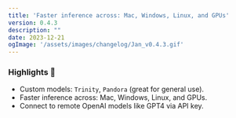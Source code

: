 ```yaml
---
title: 'Faster inference across: Mac, Windows, Linux, and GPUs'
version: 0.4.3
description: ""
date: 2023-12-21
ogImage: '/assets/images/changelog/Jan_v0.4.3.gif'
---
```



<ChangelogHeader/>

### Highlights 🎉

- Custom models: `Trinity`, `Pandora` (great for general use).
- Faster inference across: Mac, Windows, Linux, and GPUs.
- Connect to remote OpenAI models like GPT4 via API key.